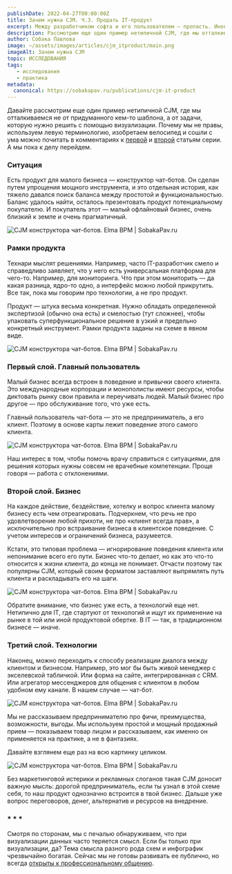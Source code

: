 ```yaml
---
publishDate: 2022-04-27T00:00:00Z
title: Зачем нужна CJM. Ч.3. Продать IT-продукт
excerpt: Между разработчиком софта и его пользователем — пропасть. Иногда меньше, иногда больше, но про глубокое взаимопонимание говорить не приходится. Разработчики не понимают, почему не выстраивается очередь из покупателей, ведь продукт такой универсальный и функциональный. А потенциальные покупатели не верят рекламным слоганам и не понимают по скриншотам, о чем вообще речь.
description: Рассмотрим еще один пример нетипичной CJM, где мы отталкиваемся от задачи, которую нужно решить с помощью визуализации.
author: Собака Павлова
image: ~/assets/images/articles/cjm_itproduct/main.png
imageAlt: Зачем нужна CJM                       
topic: ИССЛЕДОВАНИЯ
tags:
   - исследования
   - практика
metadata:
  canonical: https://sobakapav.ru/publications/cjm-it-product
---
```



Давайте рассмотрим еще один пример нетипичной CJM, где мы отталкиваемся не от придуманного кем-то шаблона, а от задачи, которую нужно решить с помощью визуализации. Почему мы не правы, используем левую терминологию, изобретаем велосипед и сошли с ума можно почитать в комментариях к [первой](https://sobakapav.ru/publications/cjmgazprom) и [второй](https://sobakapav.ru/publications/cjm_tis) статьям серии. А мы пока к делу перейдем.

### Ситуация

Есть продукт для малого бизнеса — конструктор чат-ботов. Он сделан путем упрощения мощного инструмента, и это отдельная история, как тяжело давался поиск баланса между простотой и функциональностью. Баланс удалось найти, осталось презентовать продукт потенциальному покупателю. И покупатель этот — малый офлайновый бизнес, очень близкий к земле и очень прагматичный.

![CJM конструктора чат-ботов. Elma BPM  | SobakaPav.ru](~/assets/images/articles/cjm_itproduct/1.png)

### Рамки продукта

Технари мыслят решениями. Например, часто IT-разработчик смело и справедливо заявляет, что у него есть универсальная платформа для чего-то. Например, для мониторинга. Что при этом мониторить — да какая разница, ядро-то одно, а интерфейс можно любой прикрутить. Все так, пока мы говорим про технологии, а не про продукт.

Продукт — штука весьма конкретная. Нужно обладать определенной экспертизой (обычно она есть) и смелостью (тут сложнее), чтобы упаковать суперфункциональное решение в узкий и предельно конкретный инструмент. Рамки продукта заданы на схеме в явном виде.

![CJM конструктора чат-ботов. Elma BPM  | SobakaPav.ru](~/assets/images/articles/cjm_itproduct/2.png)

### Первый слой. Главный пользователь

Малый бизнес всегда встроен в поведение и привычки своего клиента. Это международные корпорации и монополисты имеют ресурсы, чтобы диктовать рынку свои правила и переучивать людей. Малый бизнес про другое — про обслуживание того, что уже есть.

Главный пользователь чат-бота — это не предприниматель, а его клиент. Поэтому в основе карты лежит поведение этого самого клиента.

![CJM конструктора чат-ботов. Elma BPM  | SobakaPav.ru](~/assets/images/articles/cjm_itproduct/3.png)

Наш интерес в том, чтобы помочь врачу справиться с ситуациями, для решения которых нужны совсем не врачебные компетенции. Проще говоря — работа с отклонениями.

### Второй слой. Бизнес

На каждое действие, бездействие, хотелку и вопрос клиента малому бизнесу есть чем отреагировать. Подчеркнем, что речь не про удовлетворение любой прихоти, не про «клиент всегда прав», а исключительно про встраивание бизнеса в клиентское поведение. С учетом интересов и ограничений бизнеса, разумеется.

Кстати, это типовая проблема — игнорирование поведения клиента или непонимание всего его пути. Бизнес что-то делает, но как это что-то относится к жизни клиента, до конца не понимает. Отчасти поэтому так популярны СJM, который своим форматом заставляют выпрямлять путь клиента и раскладывать его на шаги.

![CJM конструктора чат-ботов. Elma BPM  | SobakaPav.ru](~/assets/images/articles/cjm_itproduct/4.png)

Обратите внимание, что бизнес уже есть, а технологий еще нет. Нетипично для IT, где стартуют от технологий и ищут их применение на рынке в той или иной продуктовой обертке. В IT — так, в традиционном бизнесе — иначе.

### Третий слой. Технологии

Наконец, можно переходить к способу реализации диалога между клиентом и бизнесом. Например, это мог бы быть живой менеджер с экселевской табличкой. Или форма на сайте, интегрированная с CRM. Или агрегатор мессенджеров для общения с клиентом в любом удобном ему канале. В нашем случае — чат-бот.

![CJM конструктора чат-ботов. Elma BPM  | SobakaPav.ru](~/assets/images/articles/cjm_itproduct/5.png)

Мы не рассказываем предпринимателю про фичи, преимущества, возможности, выгоды. Мы используем простой и мощный продажный прием — показываем товар лицом и рассказываем, как именно он применяется на практике, а не в фантазиях.

Давайте взглянем еще раз на всю картинку целиком.

![CJM конструктора чат-ботов. Elma BPM  | SobakaPav.ru](~/assets/images/articles/cjm_itproduct/6.png)

Без маркетинговой истерики и рекламных слоганов такая CJM доносит важную мысль: дорогой предприниматель, если ты узнал в этой схеме себя, то наш продукт однозначно встроится в твой бизнес. Дальше уже вопрос переговоров, денег, альтернатив и ресурсов на внедрение.

### * * *

Смотря по сторонам, мы с печалью обнаруживаем, что при визуализации данных часто теряется смысл. Если бы только при визуализации, да? Тема смысла разного рода схем и инфографик чрезвычайно богатая. Сейчас мы не готовы развивать ее публично, но всегда [открыты к профессиональному общению](we@sobakapav.ru).
